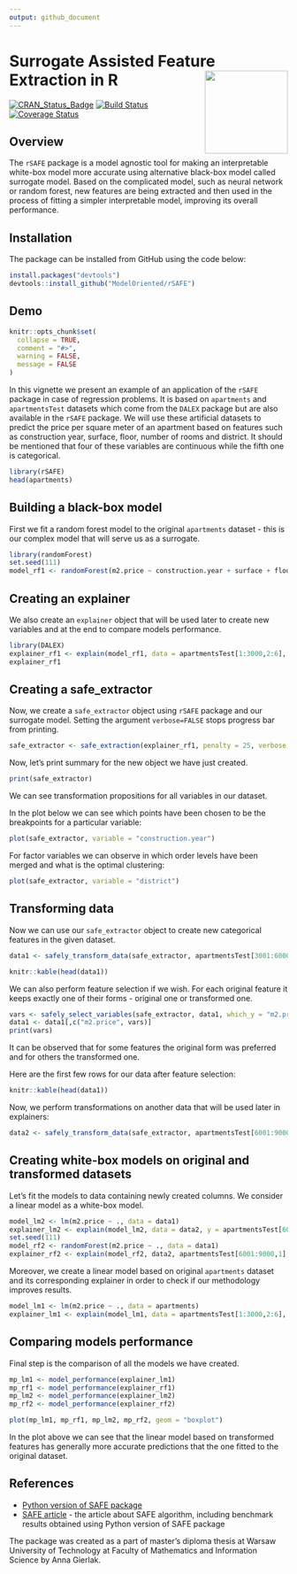 ```yaml
---
output: github_document
---
```


# Surrogate Assisted Feature Extraction in R <img src="man/figures/logo.png" align="right" width="150"/>

[![CRAN\_Status\_Badge](http://www.r-pkg.org/badges/version/rSAFE)](https://ccitran.r-project.org/package=rSAFE)
[![Build Status](https://travis-ci.org/ModelOriented/rSAFE.svg?branch=master)](https://travis-ci.org/ModelOriented/rSAFE)
[![Coverage Status](https://codecov.io/gh/ModelOriented/rSAFE/branch/master/graph/badge.svg)](https://codecov.io/gh/ModelOriented/rSAFE)

## Overview

The `rSAFE` package is a model agnostic tool for making an interpretable white-box model more accurate using alternative black-box model called surrogate model. Based on the complicated model, such as neural network or random forest, new features are being extracted and then used in the process of fitting a simpler interpretable model, improving its overall performance.

## Installation

The package can be installed from GitHub using the code below:

```r
install.packages("devtools")
devtools::install_github("ModelOriented/rSAFE")
```




## Demo

```r
knitr::opts_chunk$set(
  collapse = TRUE,
  comment = "#>",
  warning = FALSE,
  message = FALSE
)
```

In this vignette we present an example of an application of the `rSAFE` package in case of regression problems. It is based on `apartments` and `apartmentsTest` datasets which come from the `DALEX` package but are also available in the `rSAFE` package. We will use these artificial datasets to predict the price per square meter of an apartment based on features such as construction year, surface, floor, number of rooms and district. It should be mentioned that four of these variables are continuous while the fifth one is categorical.

```r
library(rSAFE)
head(apartments)
```

## Building a black-box model

First we fit a random forest model to the original `apartments` dataset - this is our complex model that will serve us as a surrogate.

```r
library(randomForest)
set.seed(111)
model_rf1 <- randomForest(m2.price ~ construction.year + surface + floor + no.rooms + district, data = apartments)
```

## Creating an explainer

We also create an `explainer` object that will be used later to create new variables and at the end to compare models performance.

```r
library(DALEX)
explainer_rf1 <- explain(model_rf1, data = apartmentsTest[1:3000,2:6], y = apartmentsTest[1:3000,1], label = "rf1", verbose = FALSE)
explainer_rf1
```

## Creating a safe_extractor

Now, we create a `safe_extractor` object using `rSAFE` package and our surrogate model. Setting the argument `verbose=FALSE` stops progress bar from printing.

```r
safe_extractor <- safe_extraction(explainer_rf1, penalty = 25, verbose = FALSE)
```

Now, let's print summary for the new object we have just created.

```r
print(safe_extractor)
```

We can see transformation propositions for all variables in our dataset. 

In the plot below we can see which points have been chosen to be the breakpoints for a particular variable: 

```r
plot(safe_extractor, variable = "construction.year")
```

For factor variables we can observe in which order levels have been merged and what is the optimal clustering:

```r
plot(safe_extractor, variable = "district")
```

## Transforming data

Now we can use our `safe_extractor` object to create new categorical features in the given dataset.

```r
data1 <- safely_transform_data(safe_extractor, apartmentsTest[3001:6000,], verbose = FALSE)
```

```r
knitr::kable(head(data1))
```

We can also perform feature selection if we wish. For each original feature it keeps exactly one of their forms - original one or transformed one.

```r
vars <- safely_select_variables(safe_extractor, data1, which_y = "m2.price", verbose = FALSE)
data1 <- data1[,c("m2.price", vars)]
print(vars)
```

It can be observed that for some features the original form was preferred and for others the transformed one.

Here are the first few rows for our data after feature selection:

```r
knitr::kable(head(data1))
```

Now, we perform transformations on another data that will be used later in explainers:

```r
data2 <- safely_transform_data(safe_extractor, apartmentsTest[6001:9000,], verbose = FALSE)[,c("m2.price", vars)]
```

## Creating white-box models on original and transformed datasets

Let's fit the models to data containing newly created columns. We consider a linear model as a white-box model.

```r
model_lm2 <- lm(m2.price ~ ., data = data1)
explainer_lm2 <- explain(model_lm2, data = data2, y = apartmentsTest[6001:9000,1], label = "lm2", verbose = FALSE)
set.seed(111)
model_rf2 <- randomForest(m2.price ~ ., data = data1)
explainer_rf2 <- explain(model_rf2, data2, apartmentsTest[6001:9000,1], label = "rf2", verbose = FALSE)
```

Moreover, we create a linear model based on original `apartments` dataset and its corresponding explainer in order to check if our methodology improves results.

```r
model_lm1 <- lm(m2.price ~ ., data = apartments)
explainer_lm1 <- explain(model_lm1, data = apartmentsTest[1:3000,2:6], y = apartmentsTest[1:3000,1], label = "lm1", verbose = FALSE)
```

## Comparing models performance

Final step is the comparison of all the models we have created.

```r
mp_lm1 <- model_performance(explainer_lm1)
mp_rf1 <- model_performance(explainer_rf1)
mp_lm2 <- model_performance(explainer_lm2)
mp_rf2 <- model_performance(explainer_rf2)
```

```r
plot(mp_lm1, mp_rf1, mp_lm2, mp_rf2, geom = "boxplot")
```

In the plot above we can see that the linear model based on transformed features has generally more accurate predictions that the one fitted to the original dataset.






## References

* [Python version of SAFE package](https://github.com/ModelOriented/SAFE)
* [SAFE article](https://arxiv.org/abs/1902.11035) - the article about SAFE algorithm, including benchmark results obtained using Python version of SAFE package

The package was created as a part of master's diploma thesis at Warsaw University of Technology at Faculty of Mathematics and Information Science by Anna Gierlak.


